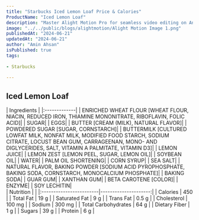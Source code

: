 ```yaml
---
title: "Starbucks Iced Lemon Loaf Price & Calories"
ProductName: "Iced Lemon Loaf"
description: "Master Alight Motion Pro for seamless video editing on Android, iOS, and Tablets with our ultimate guide, unlocking advanced features and elevating your skills in 2024!"
image: "../../public/blogs/alightmotion/Alight Motion Image 1.png"
publishedAt: "2024-06-21"
updatedAt: "2024-06-21"
author: "Amin Ahsan"
isPublished: true
tags:
 
- Starbucks
      
---
```


 
## Iced Lemon Loaf 
  
<div className="tables-container">
  <div className="table-wrapper">
    | Ingredients  |  
    |:-------------|
    | ENRICHED WHEAT FLOUR [WHEAT FLOUR, NIACIN, REDUCED IRON, THIAMINE MONONITRATE, RIBOFLAVIN, FOLIC ACID]|
    | SUGAR|
    | EGGS|
    | BUTTER [CREAM (MILK), NATURAL FLAVOR]|
    | POWDERED SUGAR [SUGAR, CORNSTARCH]|
    | BUTTERMILK [CULTURED LOWFAT MILK, NONFAT MILK, MODIFIED FOOD STARCH, SODIUM CITRATE, LOCUST BEAN GUM, CARRAGEENAN, MONO- AND DIGLYCERIDES, SALT, VITAMIN A PALMITATE, VITAMIN D3]|
    | LEMON JUICE|
    | LEMON ZEST [LEMON PEEL, SUGAR, LEMON OIL]|
    | SOYBEAN OIL|
    | WATER|
    | PALM OIL SHORTENING|
    | CORN SYRUP|
    | SEA SALT|
    | NATURAL FLAVOR, BAKING POWDER [SODIUM ACID PYROPHOSPHATE, BAKING SODA, CORNSTARCH, MONOCALCIUM PHOSPHATE]|
    | BAKING SODA|
    | GUAR GUM|
    | XANTHAN GUM|
    | BETA CAROTENE [COLOR]|
    | ENZYME|
    | SOY LECHITIN|
  </div>
  <div className="table-wrapper">
    | Nutrition               |                      |  
    |:------------------------|---------------------:|
    | Calories                | 450                  |
    | Total Fat               | 19 g                 |
    | Saturated Fat           | 9 g                  |
    | Trans Fat               | 0.5 g                |
    | Cholesterol             | 100 mg               |
    | Sodium                  | 300 mg               |
    | Total Carbohydrates     | 64 g                 |
    | Dietary Fiber           | 1 g                  |
    | Sugars                  | 39 g                 |
    | Protein                 | 6 g                  |
  </div>
</div>
<style jsx>{`
  .tables-container {
    display: flex;
    flex-direction: row;
    gap: 30px;
  }
  .table-wrapper {
    width: 500px; /* Adjust as needed */
  }
  @media (max-width: 768px) {
    .tables-container {
      flex-direction: column;
      gap: 0px; /* Adjust as needed */
    }
    .table-wrapper {
      width: 100%; /* Adjust as needed */
    }
  }
`}</style>
